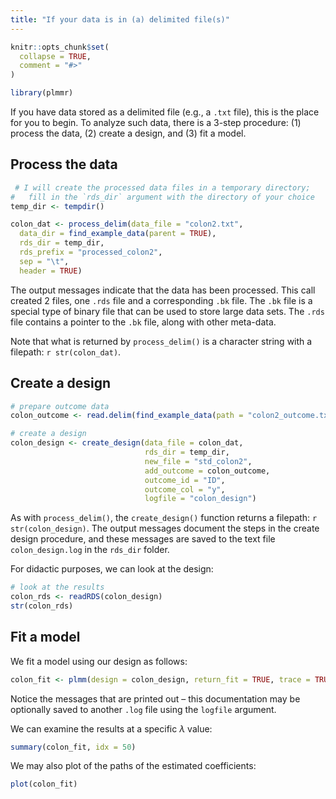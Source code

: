 ```yaml
---
title: "If your data is in (a) delimited file(s)"
---
```


```r
knitr::opts_chunk$set(
  collapse = TRUE,
  comment = "#>"
)
```

```r
library(plmmr)
```

If you have data stored as a delimited file (e.g., a `.txt` file), this is the place for you to begin. To analyze such data, there is a 3-step procedure: (1) process the data, (2) create a design, and (3) fit a model. 

## Process the data 

```r
 # I will create the processed data files in a temporary directory; 
#   fill in the `rds_dir` argument with the directory of your choice
temp_dir <- tempdir()

colon_dat <- process_delim(data_file = "colon2.txt",
  data_dir = find_example_data(parent = TRUE), 
  rds_dir = temp_dir,
  rds_prefix = "processed_colon2",
  sep = "\t",
  header = TRUE)
```

The output messages indicate that the data has been processed. This call created 2 files, one `.rds` file and a corresponding `.bk` file. The `.bk` file is a special type of binary file that can be used to store large data sets. The `.rds` file contains a pointer to the `.bk` file, along with other meta-data. 

Note that what is returned by `process_delim()` is a character string with a filepath: `r str(colon_dat)`. 

## Create a design 

```r
# prepare outcome data
colon_outcome <- read.delim(find_example_data(path = "colon2_outcome.txt"))

# create a design
colon_design <- create_design(data_file = colon_dat,
                              rds_dir = temp_dir,
                              new_file = "std_colon2",
                              add_outcome = colon_outcome,
                              outcome_id = "ID",
                              outcome_col = "y",
                              logfile = "colon_design")
```

As with `process_delim()`, the `create_design()` function returns a filepath: `r str(colon_design)`. The output messages document the steps in the create design procedure, and these messages are saved to the text file `colon_design.log` in the `rds_dir` folder. 

For didactic purposes, we can look at the design: 

```r
# look at the results
colon_rds <- readRDS(colon_design)
str(colon_rds)
```


## Fit a model 

We fit a model using our design as follows: 

```r
colon_fit <- plmm(design = colon_design, return_fit = TRUE, trace = TRUE)
```

Notice the messages that are printed out -- this documentation may be optionally saved to another `.log` file using the `logfile` argument. 

We can examine the results at a specific $\lambda$ value: 

```r
summary(colon_fit, idx = 50)
```

We may also plot of the paths of the estimated coefficients: 

```r
plot(colon_fit)
```

